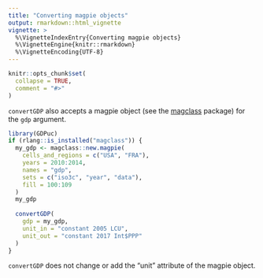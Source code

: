 ```yaml
---
title: "Converting magpie objects"
output: rmarkdown::html_vignette
vignette: >
  %\VignetteIndexEntry{Converting magpie objects}
  %\VignetteEngine{knitr::rmarkdown}
  %\VignetteEncoding{UTF-8}
---
```


```r
knitr::opts_chunk$set(
  collapse = TRUE,
  comment = "#>"
)
```

`convertGDP` also accepts a magpie object (see the [magclass](https://github.com/pik-piam/magclass) package) for the `gdp` argument.

```r
library(GDPuc)
if (rlang::is_installed("magclass")) {
  my_gdp <- magclass::new.magpie(
    cells_and_regions = c("USA", "FRA"), 
    years = 2010:2014, 
    names = "gdp",
    sets = c("iso3c", "year", "data"),
    fill = 100:109
  )
  my_gdp
  
  convertGDP(
    gdp = my_gdp, 
    unit_in = "constant 2005 LCU", 
    unit_out = "constant 2017 Int$PPP"
  )
}
```

`convertGDP` does not change or add the "unit" attribute of the magpie object. 
